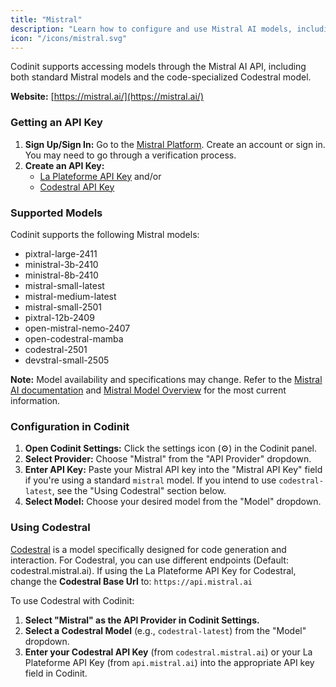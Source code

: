 ```yaml
---
title: "Mistral"
description: "Learn how to configure and use Mistral AI models, including Codestral, with Codinit. Covers API key setup and model selection."
icon: "/icons/mistral.svg"
---
```


Codinit supports accessing models through the Mistral AI API, including both standard Mistral models and the code-specialized Codestral model.

**Website:** [https://mistral.ai/](https://mistral.ai/)

### Getting an API Key

1.  **Sign Up/Sign In:** Go to the [Mistral Platform](https://console.mistral.ai/). Create an account or sign in. You may need to go through a verification process.
2.  **Create an API Key:**
    -   [La Plateforme API Key](https://console.mistral.ai/api-keys/) and/or
    -   [Codestral API Key](https://console.mistral.ai/codestral)

### Supported Models

Codinit supports the following Mistral models:

-   pixtral-large-2411
-   ministral-3b-2410
-   ministral-8b-2410
-   mistral-small-latest
-   mistral-medium-latest
-   mistral-small-2501
-   pixtral-12b-2409
-   open-mistral-nemo-2407
-   open-codestral-mamba
-   codestral-2501
-   devstral-small-2505

**Note:** Model availability and specifications may change.
Refer to the [Mistral AI documentation](https://docs.mistral.ai/api/) and [Mistral Model Overview](https://docs.mistral.ai/getting-started/models/models_overview/) for the most current information.

### Configuration in Codinit

1.  **Open Codinit Settings:** Click the settings icon (⚙️) in the Codinit panel.
2.  **Select Provider:** Choose "Mistral" from the "API Provider" dropdown.
3.  **Enter API Key:** Paste your Mistral API key into the "Mistral API Key" field if you're using a standard `mistral` model. If you intend to use `codestral-latest`, see the "Using Codestral" section below.
4.  **Select Model:** Choose your desired model from the "Model" dropdown.

### Using Codestral

[Codestral](https://docs.mistral.ai/capabilities/code_generation/) is a model specifically designed for code generation and interaction.
For Codestral, you can use different endpoints (Default: codestral.mistral.ai).
If using the La Plateforme API Key for Codestral, change the **Codestral Base Url** to: `https://api.mistral.ai`

To use Codestral with Codinit:

1.  **Select "Mistral" as the API Provider in Codinit Settings.**
2.  **Select a Codestral Model** (e.g., `codestral-latest`) from the "Model" dropdown.
3.  **Enter your Codestral API Key** (from `codestral.mistral.ai`) or your La Plateforme API Key (from `api.mistral.ai`) into the appropriate API key field in Codinit.
